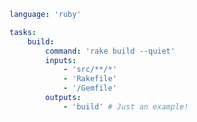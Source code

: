 ```yaml title="<project>/moon.yml" {10,11}
language: 'ruby'

tasks:
	build:
		command: 'rake build --quiet'
		inputs:
			- 'src/**/*'
			- 'Rakefile'
			- '/Gemfile'
		outputs:
			- 'build' # Just an example!
```
